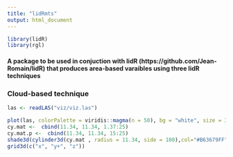 ```yaml
---
title: "lidRmts"
output: html_document
---
```


```r
library(lidR)
library(rgl)
```

#### A package to be used in conjuction with lidR (https://github.com/Jean-Romain/lidR) that produces area-based varaibles using three lidR techniques

### Cloud-based technique

```r
las <- readLAS("viz/viz.las")

plot(las, colorPalette = viridis::magma(n = 50), bg = "white", size = 3, axis = T)
cy.mat <-  cbind(11.34, 11.34, 1.37:25)
cy.mat.p <-  cbind(11.34, 11.34, 15:25)
shade3d(cylinder3d(cy.mat , radius = 11.34, side = 100),col="#B63679FF", alpha = .2)
grid3d(c("x", "y+", "z"))

```
